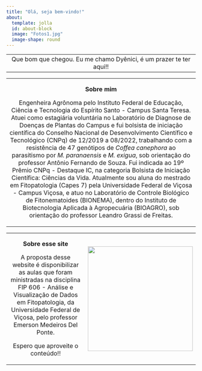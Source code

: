 ```yaml
---
title: "Olá, seja bem-vindo!"
about:
  template: jolla
  id: about-block
  image: "Fotos1.jpg"
  image-shape: round
---
```


|                                                                    |
|:------------------------------------------------------------------:|
| Que bom que chegou. Eu me chamo Dyênici, é um prazer te ter aqui!! |

+:-----------------------------------------------------------------------------------------------------------------------------------------------------------------------------------------------------------------------------------------------------------------------------------------------------------------------------------------------------------------------------------------------------------------------------------------------------------------------------------------------------------------------------------------------------------------------------------------------------------------------------------------------------------------------------------------------------------------------------------------------------------------------------------------------------------------------------------------------------------------------------------------------------------------------------------------------------------------------------:+
| **Sobre mim**                                                                                                                                                                                                                                                                                                                                                                                                                                                                                                                                                                                                                                                                                                                                                                                                                                                                                                                                                                 |
|                                                                                                                                                                                                                                                                                                                                                                                                                                                                                                                                                                                                                                                                                                                                                                                                                                                                                                                                                                               |
| Engenheira Agrônoma pelo Instituto Federal de Educação, Ciência e Tecnologia do Espírito Santo - Campus Santa Teresa. Atuei como estagiária voluntária no Laboratório de Diagnose de Doenças de Plantas do Campus e fui bolsista de iniciação científica do Conselho Nacional de Desenvolvimento Científico e Tecnológico (CNPq) de 12/2019 a 08/2022, trabalhando com a resistência de 47 genótipos de *Coffea canephora* ao parasitismo por *M. paranaensis* e *M. exigua*, sob orientação do professor Antônio Fernando de Souza. Fui indicada ao 19º Prêmio CNPq - Destaque IC, na categoria Bolsista de Iniciação Científica: Ciências da Vida. Atualmente sou aluna do mestrado em Fitopatologia (Capes 7) pela Universidade Federal de Viçosa - Campus Viçosa, e atuo no Laboratório de Controle Biológico de Fitonematoides (BIONEMA), dentro do Instituto de Biotecnologia Aplicada à Agropecuária (BIOAGRO), sob orientação do professor Leandro Grassi de Freitas. |
+-------------------------------------------------------------------------------------------------------------------------------------------------------------------------------------------------------------------------------------------------------------------------------------------------------------------------------------------------------------------------------------------------------------------------------------------------------------------------------------------------------------------------------------------------------------------------------------------------------------------------------------------------------------------------------------------------------------------------------------------------------------------------------------------------------------------------------------------------------------------------------------------------------------------------------------------------------------------------------+

+:--------------------------------------------------------------------------------------------------------------------------------------------------------------------------------------------------------------------------------:+-----------------------------------------------------------------------+
| **Sobre esse site**                                                                                                                                                                                                              | ![](images/logo-removebg-preview.png){fig-align="center" width="279"} |
|                                                                                                                                                                                                                                  |                                                                       |
| A proposta desse website é disponibilizar as aulas que foram ministradas na disciplina FIP 606 - Análise e Visualização de Dados em Fitopatologia, da Universidade Federal de Viçosa, pelo professor Emerson Medeiros Del Ponte. |                                                                       |
|                                                                                                                                                                                                                                  |                                                                       |
| Espero que aproveite o conteúdo!!                                                                                                                                                                                                |                                                                       |
+----------------------------------------------------------------------------------------------------------------------------------------------------------------------------------------------------------------------------------+-----------------------------------------------------------------------+
